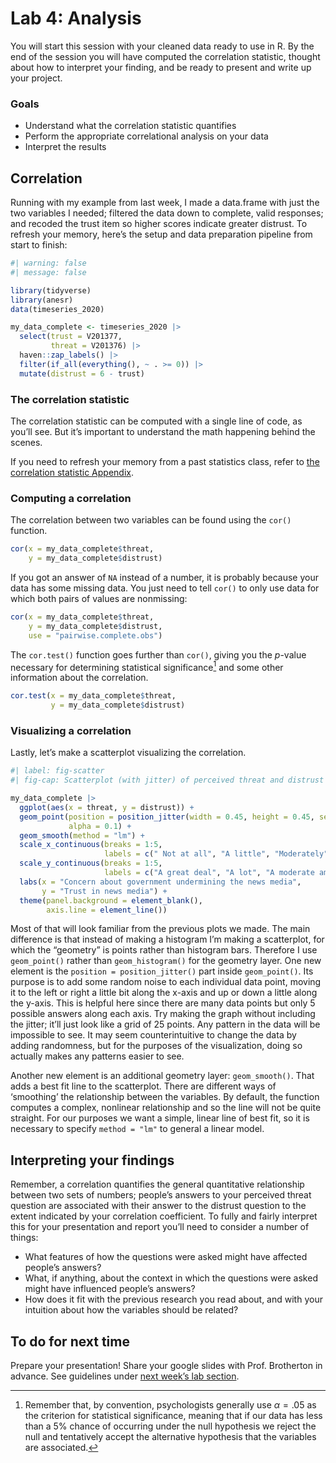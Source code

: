 # Lab 4: Analysis {.unnumbered}

You will start this session with your cleaned data ready to use in R. By the end of the session you will have computed the correlation statistic, thought about how to interpret your finding, and be ready to present and write up your project.


### Goals

- Understand what the correlation statistic quantifies
- Perform the appropriate correlational analysis on your data
- Interpret the results


## Correlation

Running with my example from last week, I made a data.frame with just the two variables I needed; filtered the data down to complete, valid responses; and recoded the trust item so higher scores indicate greater distrust. To refresh your memory, here's the setup and data preparation pipeline from start to finish:


```r
#| warning: false
#| message: false

library(tidyverse)
library(anesr)
data(timeseries_2020)

my_data_complete <- timeseries_2020 |>
  select(trust = V201377, 
         threat = V201376) |> 
  haven::zap_labels() |>
  filter(if_all(everything(), ~ . >= 0)) |> 
  mutate(distrust = 6 - trust)

```


### The correlation statistic

The correlation statistic can be computed with a single line of code, as you'll see. But it's important to understand the math happening behind the scenes.

If you need to refresh your memory from a past statistics class, refer to [the correlation statistic Appendix](appendix-correlation.qmd).



### Computing a correlation

The correlation between two variables can be found using the `cor()` function.

```r

cor(x = my_data_complete$threat, 
    y = my_data_complete$distrust)

```


If you got an answer of `NA` instead of a number, it is probably because your data has some missing data. You just need to tell `cor()` to only use data for which both pairs of values are nonmissing:

```r

cor(x = my_data_complete$threat, 
    y = my_data_complete$distrust,
    use = "pairwise.complete.obs")

```

The `cor.test()` function goes further than `cor()`, giving you the $p$-value necessary for determining statistical significance^[Remember that, by convention, psychologists generally use $\alpha = .05$ as the criterion for statistical significance, meaning that if our data has less than a 5% chance of occurring under the null hypothesis we reject the null and tentatively accept the alternative hypothesis that the variables are associated.] and some other information about the correlation.

```r

cor.test(x = my_data_complete$threat, 
         y = my_data_complete$distrust)
```


### Visualizing a correlation

Lastly, let's make a scatterplot visualizing the correlation.


```r
#| label: fig-scatter
#| fig-cap: Scatterplot (with jitter) of perceived threat and distrust

my_data_complete |> 
  ggplot(aes(x = threat, y = distrust)) +
  geom_point(position = position_jitter(width = 0.45, height = 0.45, seed = 1),
             alpha = 0.1) +
  geom_smooth(method = "lm") +
  scale_x_continuous(breaks = 1:5, 
                     labels = c(" Not at all", "A little", "Moderately", "Very", "Extremely")) +
  scale_y_continuous(breaks = 1:5,
                     labels = c("A great deal", "A lot", "A moderate amount", "A little", "None")) +
  labs(x = "Concern about government undermining the news media",
       y = "Trust in news media") +
  theme(panel.background = element_blank(),
        axis.line = element_line())

```

Most of that will look familiar from the previous plots we made. The main difference is that instead of making a histogram I'm making a scatterplot, for which the "geometry" is points rather than histogram bars. Therefore I use `geom_point()` rather than `geom_histogram()` for the geometry layer. One new element is the `position = position_jitter()` part inside `geom_point()`. Its purpose is to add some random noise to each individual data point, moving it to the left or right a little bit along the x-axis and up or down a little along the y-axis. This is helpful here since there are many data points but only 5 possible answers along each axis. Try making the graph without including the jitter; it'll just look like a grid of 25 points. Any pattern in the data will be impossible to see. It may seem counterintuitive to change the data by adding randomness, but for the purposes of the visualization, doing so actually makes any patterns easier to see.

Another new element is an additional geometry layer: `geom_smooth()`. That adds a best fit line to the scatterplot. There are different ways of 'smoothing' the relationship between the variables. By default, the function computes a complex, nonlinear relationship and so the line will not be quite straight. For our purposes we want a simple, linear line of best fit, so it is necessary to specify `method = "lm"` to general a linear model.

## Interpreting your findings

Remember, a correlation quantifies the general quantitative relationship between two sets of numbers; people's answers to your perceived threat question are associated with their answer to the distrust question to the extent indicated by your correlation coefficient. To fully and fairly interpret this for your presentation and report you'll need to consider a number of things:

- What features of how the questions were asked might have affected people's answers?
- What, if anything, about the context in which the questions were asked might have influenced people's answers?
- How does it fit with the previous research you read about, and with your intuition about how the variables should be related?


## To do for next time

Prepare your presentation! Share your google slides with Prof. Brotherton in advance. See guidelines under [next week's lab section](lab-5.qmd).

